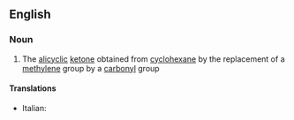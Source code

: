 ==English==
{{wikipedia}}

===Noun===
{{en-noun|-}}

# {{organic compound}} The [[alicyclic]] [[ketone]] obtained from [[cyclohexane]] by the replacement of a [[methylene]] group by a [[carbonyl]] group

====Translations====
{{trans-top|cyclohexanone}}
*Italian: {{t|it|cicloesanone|m}}
{{trans-mid}}

{{trans-bottom}}